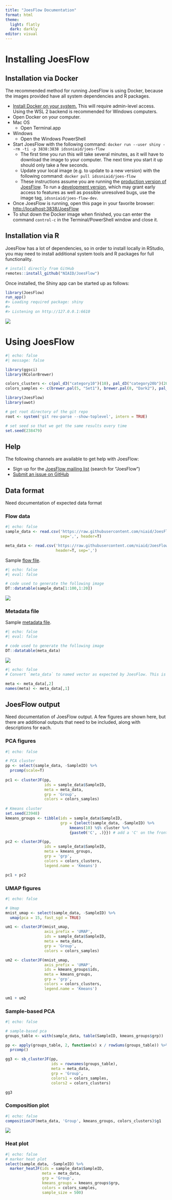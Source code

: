 ```yaml
---
title: "JoesFlow Documentation"
format: html
theme: 
  light: flatly
  dark: darkly
editor: visual
---
```


# Installing JoesFlow

## Installation via Docker

The recommended method for running JoesFlow is using Docker, because the images provided have all system dependencies and R packages.

-   [Install Docker on your system.](https://docs.docker.com/get-docker/) This will require admin-level access. Using the WSL 2 backend is recommended for Windows computers.
-   Open Docker on your computer.
-   Mac OS
    -   Open Terminal.app
-   Windows
    -   Open the Windows PowerShell
-   Start JoesFlow with the following command: `docker run --user shiny --rm -ti -p 3838:3838 idssniaid/joes-flow`
    -   The first time you run this will take several minutes, as it will have to download the image to your computer. The next time you start it up should only take a few seconds.
    -   Update your local image (e.g. to update to a new version) with the following command: `docker pull idssniaid/joes-flow`
    -   These instructions assume you are running the [production version of JoesFlow](https://hub.docker.com/repository/docker/idssniaid/joes-flow). To run a [development version](https://hub.docker.com/repository/docker/idssniaid/joes-flow-dev), which may grant early access to features as well as possible unresolved bugs, use the image tag, `idssniaid/joes-flow-dev`.
-   Once JoesFlow is running, open this page in your favorite browser: <http://localhost:3838/JoesFlow>
-   To shut down the Docker image when finished, you can enter the command `control-c` in the Terminal/PowerShell window and close it.

## Installation via R

JoesFlow has a lot of dependencies, so in order to install locally in RStudio, you may need to install additional system tools and R packages for full functionality.

```r
# install directly from GitHub
remotes::install_github("NIAID/JoesFlow")
```

Once installed, the Shiny app can be started up as follows:

```r
library(JoesFlow)
run_app()
#> Loading required package: shiny
#> 
#> Listening on http://127.0.0.1:6610
```

![](img/setup-1.png)

# Using JoesFlow

```r
#| echo: false
#| message: false

library(ggsci)
library(RColorBrewer)

colors_clusters <- c(pal_d3("category10")(10), pal_d3("category20b")(20), pal_igv("default")(51))
colors_samples <- c(brewer.pal(5, "Set1"), brewer.pal(8, "Dark2"), pal_igv("default")(51))

library(JoesFlow)
library(uwot)

# get root directory of the git repo
root <- system('git rev-parse --show-toplevel', intern = TRUE)

# set seed so that we get the same results every time
set.seed(238479)
```

## Help

The following channels are available to get help with JoesFlow:

-   Sign up for the [JoesFlow mailing list](https://list.nih.gov) (search for "JoesFlow")
-   [Submit an issue on GitHub](https://github.com/niaid/JoesFlow/issues)

## Data format

::: callout-important
Need documentation of expected data format
:::

### Flow data

```r
#| echo: false
sample_data <- read.csv('https://raw.githubusercontent.com/niaid/JoesFlow/main/inst/extdata/flow.csv',
                        sep=',', header=T)

meta_data <- read.csv('https://raw.githubusercontent.com/niaid/JoesFlow/main/inst/extdata/metadata.csv',
                      header=T, sep=',')
```

Sample [flow file](https://raw.githubusercontent.com/niaid/JoesFlow/main/inst/extdata/flow.csv).

```r
#| echo: false
#| eval: false

# code used to generate the following image
DT::datatable(sample_data[1:100,1:20])
```

![](img/test_data-1.png)

### Metadata file

Sample [metadata file](https://raw.githubusercontent.com/niaid/JoesFlow/main/inst/extdata/metadata.csv).

```r
#| echo: false
#| eval: false

# code used to generate the following image
DT::datatable(meta_data)
```

![](img/test_data-2.png)

```r
#| echo: false
# Convert `meta_data` to named vector as expected by JoesFlow. This is taken care of automatically when loading meta data through the shiny app, assuming the first column contains IDs, and the second column contains Group designations.

meta <- meta_data[,2]
names(meta) <- meta_data[,1]
```

## JoesFlow output

::: callout-important
Need documentation of JoesFlow output. A few figures are shown here, but there are additional outputs that need to be included, along with descriptions for each.
:::

### PCA figures

```r
#| echo: false

# PCA cluster
pp <- select(sample_data, -SampleID) %>%
  prcomp(scale=T)
  
pc1 <- clusterJF(pp, 
                 ids = sample_data$SampleID, 
                 meta = meta_data,
                 grp = 'Group',
                 colors = colors_samples)
 
# Kmeans cluster
set.seed(23948)
kmeans_groups <- tibble(ids = sample_data$SampleID,
                        grp = {select(sample_data, -SampleID) %>%
                            kmeans(10) %$% cluster %>%
                            {paste0('C', .)}}) # add a 'C' on the front of each group

pc2 <- clusterJF(pp, 
                 ids = sample_data$SampleID,
                 meta = kmeans_groups,
                 grp = 'grp',
                 colors = colors_clusters,
                 legend.name = 'Kmeans')

pc1 + pc2
```

### UMAP figures

```r
#| echo: false

# Umap
mnist_umap <- select(sample_data, -SampleID) %>%
  umap(pca = 15, fast_sgd = TRUE)

um1 <- clusterJF(mnist_umap, 
                 axis_prefix = 'UMAP',
                 ids = sample_data$SampleID,
                 meta = meta_data,
                 grp = 'Group',
                 colors = colors_samples)

um2 <- clusterJF(mnist_umap, 
                 axis_prefix = 'UMAP',
                 ids = kmeans_groups$ids,
                 meta = kmeans_groups,
                 grp = 'grp',
                 colors = colors_clusters,
                 legend.name = 'Kmeans')

um1 + um2
```

### Sample-based PCA

```r
#| echo: false

# sample-based pca
groups_table <- with(sample_data, table(SampleID, kmeans_groups$grp))

pp <- apply(groups_table, 2, function(x) x / rowSums(groups_table)) %>%
  prcomp()

gg3 <- sb_clusterJF(pp, 
                    ids = rownames(groups_table),
                    meta = meta_data,
                    grp = 'Group',
                    colors1 = colors_samples,
                    colors2 = colors_clusters)

gg3
```

### Composition plot

```r
#| echo: false
compositionJF(meta_data, 'Group', kmeans_groups, colors_clusters)$g1
```

![](img/comp_plot-2.png)

### Heat plot

```r
#| echo: false
# marker heat plot
select(sample_data, -SampleID) %>%
  marker_heatJF(ids = sample_data$SampleID,
                meta = meta_data,
                grp = 'Group',
                kmeans_groups = kmeans_groups$grp,
                colors = colors_samples,
                sample_size = 500)
```
